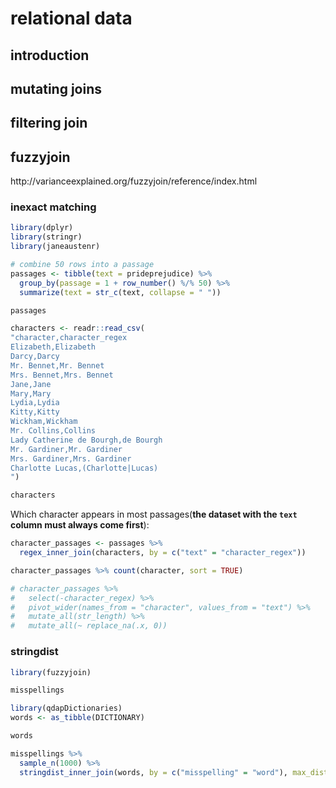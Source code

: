 
# relational data  

## introduction


## mutating joins


## filtering join  


## fuzzyjoin  
http://varianceexplained.org/fuzzyjoin/reference/index.html  

### inexact matching  

```r
library(dplyr)
library(stringr)
library(janeaustenr)
```


```r
# combine 50 rows into a passage
passages <- tibble(text = prideprejudice) %>%
  group_by(passage = 1 + row_number() %/% 50) %>%
  summarize(text = str_c(text, collapse = " "))

passages
```


```r
characters <- readr::read_csv(
"character,character_regex
Elizabeth,Elizabeth
Darcy,Darcy
Mr. Bennet,Mr. Bennet
Mrs. Bennet,Mrs. Bennet
Jane,Jane
Mary,Mary
Lydia,Lydia
Kitty,Kitty
Wickham,Wickham
Mr. Collins,Collins
Lady Catherine de Bourgh,de Bourgh
Mr. Gardiner,Mr. Gardiner
Mrs. Gardiner,Mrs. Gardiner
Charlotte Lucas,(Charlotte|Lucas)
")

characters
```

Which character appears in most passages(**the dataset with the `text` column must always come first**):  

```r
character_passages <- passages %>% 
  regex_inner_join(characters, by = c("text" = "character_regex"))

character_passages %>% count(character, sort = TRUE)
```

```r
# character_passages %>% 
#   select(-character_regex) %>% 
#   pivot_wider(names_from = "character", values_from = "text") %>% 
#   mutate_all(str_length) %>% 
#   mutate_all(~ replace_na(.x, 0))
```


### stringdist

```r
library(fuzzyjoin)
```

```r
misspellings
```


```r
library(qdapDictionaries)
words <- as_tibble(DICTIONARY)

words
```


```r
misspellings %>% 
  sample_n(1000) %>% 
  stringdist_inner_join(words, by = c("misspelling" = "word"), max_dist = 1)
```

